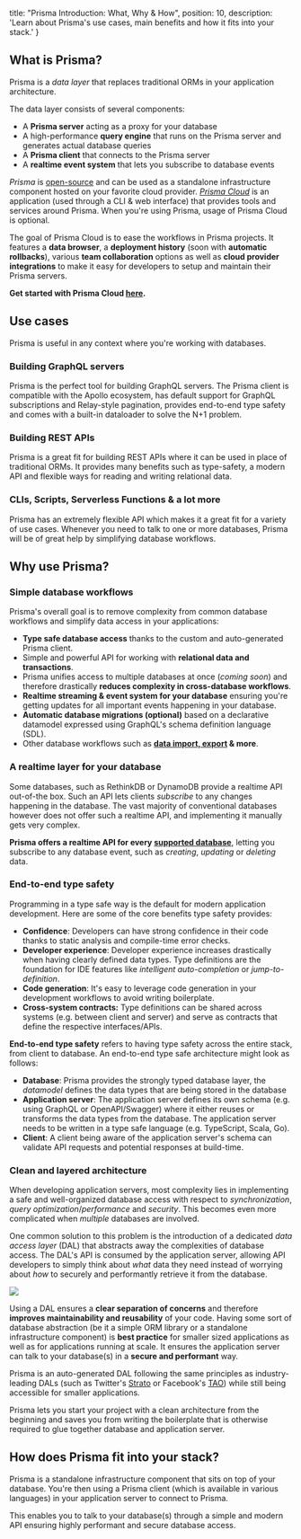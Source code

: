 
  title: "Prisma Introduction: What, Why & How",
  position: 10,
  description: 'Learn about Prisma\'s use cases, main benefits and how it fits into your stack.'
}

## What is Prisma?

Prisma is a _data layer_ that replaces traditional ORMs in your application architecture. 

The data layer consists of several components:

- A **Prisma server** acting as a proxy for your database
- A high-performance **query engine** that runs on the Prisma server and generates actual database queries
- A **Prisma client** that connects to the Prisma server
- A **realtime event system** that lets you subscribe to database events 

<Collapse title="A note on Prisma Cloud">

_Prisma_ is [open-source](https://github.com/prisma/prisma) and can be used as a standalone infrastructure component hosted on your favorite cloud provider. [_Prisma Cloud_](https://www.prisma.io/cloud) is an application (used through a CLI & web interface) that provides tools and services around Prisma. When you're using Prisma, usage of Prisma Cloud is optional.

The goal of Prisma Cloud is to ease the workflows in Prisma projects. It features a **data browser**, a **deployment history** (soon with **automatic rollbacks**), various **team collaboration** options as well as **cloud provider integrations** to make it easy for developers to setup and maintain their Prisma servers.

**Get started with Prisma Cloud [here](https://app.prisma.io/).**

</Collapse>

## Use cases

Prisma is useful in any context where you're working with databases.

### Building GraphQL servers

Prisma is the perfect tool for building GraphQL servers. The Prisma client is compatible with the Apollo ecosystem, has default support for GraphQL subscriptions and Relay-style pagination, provides end-to-end type safety and comes with a built-in dataloader to solve the N+1 problem.

### Building REST APIs

Prisma is a great fit for building REST APIs where it can be used in place of traditional ORMs. It provides many benefits such as type-safety, a modern API and flexible ways for reading and writing relational data.

### CLIs, Scripts, Serverless Functions & a lot more

Prisma has an extremely flexible API which makes it a great fit for a variety of use cases. Whenever you need to talk to one or more databases, Prisma will be of great help by simplifying database workflows.

## Why use Prisma?

### Simple database workflows

Prisma's overall goal is to remove complexity from common database workflows and simplify data access in your applications:

- **Type safe database access** thanks to the custom and auto-generated Prisma client.
- Simple and powerful API for working with **relational data and transactions**.
- Prisma unifies access to multiple databases at once (_coming soon_) and therefore drastically **reduces complexity in cross-database workflows**.
- **Realtime streaming & event system for your database** ensuring you're getting updates for all important events happening in your database.
- **Automatic database migrations (optional)** based on a declarative datamodel expressed using GraphQL's schema definition language (SDL).
- Other database workflows such as **[data import, export](jsw9) & more**.

### A realtime layer for your database

Some databases, such as RethinkDB or DynamoDB provide a realtime API out-of-the box. Such an API lets clients _subscribe_ to any changes happening in the database. The vast majority of conventional databases however does not offer such a realtime API, and implementing it manually gets very complex.

**Prisma offers a realtime API for every [supported database](https://www.prisma.io/features/databases/)**, letting you subscribe to any database event, such as _creating_, _updating_ or _deleting_ data. 

### End-to-end type safety

Programming in a type safe way is the default for modern application development. Here are some of the core benefits type safety provides:

- **Confidence**: Developers can have strong confidence in their code thanks to static analysis and compile-time error checks.
- **Developer experience**: Developer experience increases drastically when having clearly defined data types. Type definitions are the foundation for IDE features like _intelligent auto-completion_ or _jump-to-definition_.
- **Code generation**: It's easy to leverage code generation in your development workflows to avoid writing boilerplate.
- **Cross-system contracts:** Type definitions can be shared across systems (e.g. between client and server) and serve as contracts that define the respective interfaces/APIs.

**End-to-end type safety** refers to having type safety across the entire stack, from client to database. An end-to-end type safe architecture might look as follows:

- **Database**: Prisma provides the strongly typed database layer, the _datamodel_ defines the data types that are being stored in the database
- **Application server**: The application server defines its own schema (e.g. using GraphQL or OpenAPI/Swagger) where it either reuses or transforms the data types from the database. The application server needs to be written in a type safe language (e.g. TypeScript, Scala, Go).
- **Client**: A client being aware of the application server's schema can validate API requests and potential responses at build-time.

### Clean and layered architecture

When developing application servers, most complexity lies in implementing a safe and well-organized database access with respect to _synchronization_, _query optimization_/_performance_ and _security_. This becomes even more complicated when _multiple_ databases are involved.

One common solution to this problem is the introduction of a dedicated _data access layer_ (DAL) that abstracts away the complexities of database access. The DAL's API is consumed by the application server, allowing API developers to simply think about _what_ data they need instead of worrying about _how_ to securely and performantly retrieve it from the database.

![](https://i.imgur.com/SUH6AqW.png)

Using a DAL ensures a **clear separation of concerns** and therefore **improves maintainability and reusability** of your code. Having some sort of database abstraction (be it a simple ORM library or a standalone infrastructure component) is **best practice** for smaller sized applications as well as for applications running at scale. It ensures the application server can talk to your database(s) in a **secure and performant** way.

Prisma is an auto-generated DAL following the same principles as industry-leading DALs (such as Twitter's [Strato](https://about.sourcegraph.com/graphql/graphql-at-twitter/) or Facebook's [TAO](https://www.facebook.com/notes/facebook-engineering/tao-the-power-of-the-graph/10151525983993920/)) while still being accessible for smaller applications.

Prisma lets you start your project with a clean architecture from the beginning and saves you from writing the boilerplate that is otherwise required to glue together database and application server.

## How does Prisma fit into your stack?

Prisma is a standalone infrastructure component that sits on top of your database. You're then using a Prisma client (which is available in various languages) in your application server to connect to Prisma.

This enables you to talk to your database(s) through a simple and modern API ensuring highly performant and secure database access.
